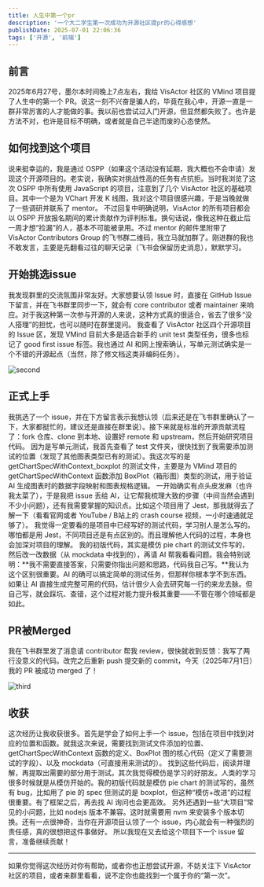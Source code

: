 ```yaml
---
title: 人生中第一个pr
description: '一个大二学生第一次成功为开源社区提pr的心得感想'
publishDate: 2025-07-01 22:06:36
tags: ['开源', '前端']
---
```


## 前言
2025年6月27号，墨尔本时间晚上7点左右，我给 VisActor 社区的 VMind 项目提了人生中的第一个 PR。说这一刻不兴奋是骗人的，毕竟在我心中，开源一直是一群非常厉害的人才能做的事。我以前也尝试过入门开源，但显然都失败了。也许是方法不对，也许是目标不明确，或者就是自己半途而废的心态使然。



## 如何找到这个项目
说来挺幸运的，我是通过 OSPP（如果这个活动没有延期，我大概也不会申请）发现这个开源项目的。老实说，我确实对挑战性高的任务有点抗拒。当时我浏览了这次 OSPP 中所有使用 JavaScript 的项目，注意到了几个 VisActor 社区的基础项目。其中一个是为 VChart 开发 K 线图，我对这个项目很感兴趣，于是当晚就做了一些调研并联系了 mentor。
不过回复中明确说明，VisActor 的所有项目都会以 OSPP 开放报名期间的累计贡献作为评判标准。换句话说，像我这种在截止后一周才想“捡漏”的人，基本不可能被录用。不过 mentor 的邮件里附带了 VisActor Contributors Group 的飞书群二维码，我立马就加群了。刚进群的我也不敢发言，主要是先翻看过往的聊天记录（飞书会保留历史消息），默默学习。

<GithubCard repo='https://github.com/VisActor/VMind' />

## 开始挑选issue
我发现群里的交流氛围非常友好。大家想要认领 Issue 时，直接在 GitHub Issue 下留言，并在飞书群里同步一下，就会有 core contributor 或者 maintainer 来响应。对于我这种第一次参与开源的人来说，这种方式真的很适合，省去了很多“没人搭理”的担忧，也可以随时在群里提问。
我查看了 VisActor 社区四个开源项目的 Issue 区，发现 VMind 目前大多是适合新手的 unit test 类型任务，很多也标记了 good first issue 标签。我也通过 AI 和网上搜索确认，写单元测试确实是一个不错的开源起点（当然，除了修文档这类非编码任务）。

![second](./second.png)

## 正式上手
我挑选了一个 issue，并在下方留言表示我想认领（后来还是在飞书群里确认了一下，大家都挺忙的，建议还是直接在群里说）。接下来就是标准的开源贡献流程了：fork 仓库、clone 到本地、设置好 remote 和 upstream，然后开始研究项目代码。
因为是写单元测试，我首先查看了 test 文件夹，很快找到了我需要添加测试的位置（发现了其他图表类型已有的测试）。我这次写的是 getChartSpecWithContext_boxplot 的测试文件，主要是为 VMind 项目的 getChartSpecWithContext 函数添加 BoxPlot（箱形图）类型的测试，用于验证 AI 生成图表时的数据字段映射和图表规格逻辑。
一开始确实有点头皮发麻（也许我太菜了），于是我把 issue 丢给 AI，让它帮我梳理大致的步骤（中间当然会遇到不少小问题），还有我需要掌握的知识点。比如这个项目用了 Jest，那我就得去了解一下（看看官网或者 YouTube / B站上的 crash course 视频，一小时速通就足够了）。
我觉得一定要看的是项目中已经写好的测试代码，学习别人是怎么写的。哪怕都是用 Jest，不同项目还是有点区别的。而且理解他人代码的过程，本身也会加深对项目的理解。
我的初版代码，其实是模仿 pie chart 的测试文件写的，然后改一改数据（从 mockdata 中找到的），再请 AI 帮我看看问题。我会特别说明：**我不需要直接答案，只需要你指出问题和思路，代码我自己写。**我认为这个区别很重要。AI 的确可以搞定简单的测试任务，但那样你根本学不到东西。
如果让 AI 直接生成完整可用的代码，估计很少人会去研究每一行的来龙去脉。但自己写，就会踩坑、查错，这个过程对能力提升极其重要——不管在哪个领域都是如此。

## PR被Merged
我在飞书群里发了消息请 contributor 帮我 review，很快就收到反馈：我写了两行没意义的代码。改完之后重新 push 提交新的 commit，今天（2025年7月1日）我的 PR 被成功 merged 了！

![third](./third.png)

## 收获
这次经历让我收获很多。首先是学会了如何上手一个 issue，包括在项目中找到对应的位置和函数。就我这次来说，需要找到测试文件添加的位置、getChartSpecWithContext 函数的定义、BoxPlot 图的核心代码（定义了需要测试的字段）、以及 mockdata（可直接用来测试的）。
找到这些代码后，阅读并理解，再提取出需要的部分用于测试。其次我觉得模仿是学习的好朋友。人类的学习很多时候就是从模仿开始的。我的初版代码就是模仿 pie chart 的测试写的，虽然有 bug，比如用了 pie 的 spec 但测试的是 boxplot，但这种“模仿+改进”的过程很重要。有了框架之后，再去找 AI 询问也会更高效。
另外还遇到一些“大项目”常见的小问题，比如 nodejs 版本不兼容。这时就需要用 nvm 来安装多个版本切换。还有一点很神奇，当你在开源项目认领了一个 issue，内心就会有一种强烈的责任感，真的很想把这件事做好。
所以我现在又去给这个项目下一个 issue 留言，准备继续贡献！

---
如果你觉得这次经历对你有帮助，或者你也正想尝试开源，不妨关注下 VisActor 社区的项目，或者来群里看看，说不定你也能找到一个属于你的“第一次”。

